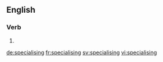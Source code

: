 
==English==

===Verb===
{{head|en}}

# {{present participle of|specialise}}

[[de:specialising]]
[[fr:specialising]]
[[sv:specialising]]
[[vi:specialising]]